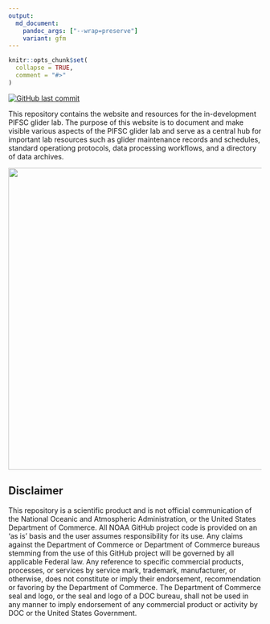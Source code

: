 ```yaml
---
output: 
  md_document:
    pandoc_args: ["--wrap=preserve"]
    variant: gfm
---
```


<!-- README.md is generated from README.Rmd. Please edit that file -->

```r
knitr::opts_chunk$set(
  collapse = TRUE,
  comment = "#>"
)
```

[![GitHub last commit](https://img.shields.io/github/last-commit/noaa-pifsc/glider-lab)](https://github.com/noaa-pifsc/glider-lab/commits/main)

This repository contains the website and resources for the in-development PIFSC glider lab. The purpose of this website is to document and make visible various aspects of the PIFSC glider lab and serve as a central hub for important lab resources such as glider maintenance records and schedules, standard operationg protocols, data processing workflows, and a directory of data archives. 

<p align="center">
  <img src="images/glider_in_tank_thin_edited.jpg" width ="600">
</p>


## Disclaimer

This repository is a scientific product and is not official communication of the National Oceanic and Atmospheric Administration, or the United States Department of Commerce. All NOAA GitHub project code is provided on an ‘as is’ basis and the user assumes responsibility for its use. Any claims against the Department of Commerce or Department of Commerce bureaus stemming from the use of this GitHub project will be governed by all applicable Federal law. Any reference to specific commercial products, processes, or services by service mark, trademark, manufacturer, or otherwise, does not constitute or imply their endorsement, recommendation or favoring by the Department of Commerce. The Department of Commerce seal and logo, or the seal and logo of a DOC bureau, shall not be used in any manner to imply endorsement of any commercial product or activity by DOC or the United States Government.